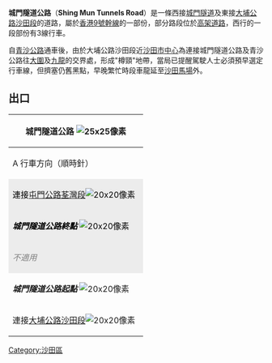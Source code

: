 {{expand|time=2008-8-12}}
{{Infobox Hong Kong Road
|中文街道名稱=城門隧道公路
|英文街道名稱=Shing Mun Tunnels Road
|圖片=Image:Shing Mun Tunnels Road 2012.jpg
|圖片說明=城門隧道公路（近大埔公路沙田段）
|隸屬幹線=9
|路段總長度=1.5km
|車速限制=80
|行車線數量=3-5線雙程（每個方向1-3線）
|所在地區= {{HKG}}<br/>[[新界|新界]]東[[沙田區|沙田區]]
|起點=[[大圍|大圍]][[城門隧道|城門隧道]]出口
|終點=[[沙田市中心|沙田市中心]][[大埔公路沙田段|大埔公路沙田段]]
|道路命名日期=
|命名文件=
|道路動工日期=
|道路興建計劃=
|道路舊名資料=
|通車日期=1990年4月20日
|收費 =
}}

'''城門隧道公路'''（'''Shing Mun Tunnels Road'''）是一條西接[[城門隧道|城門隧道]]及東接[[大埔公路沙田段|大埔公路沙田段]]的道路，屬於[[香港9號幹線|香港9號幹線]]的一部份，部分路段位於[[高架道路|高架道路]]，西行的一段部份有3線行車。

自[[青沙公路|青沙公路]]通車後，由於大埔公路沙田段近[[沙田市中心|沙田市中心]]為連接城門隧道公路及青沙公路往[[大圍|大圍]]及[[九龍|九龍]]的交界處，形成"樽頸"地帶，當局已提醒駕駛人士必須預早選定行車線，但擠塞仍舊黑點，早晚繁忙時段車龍延至[[沙田馬場|沙田馬場]]外。

== 出口 ==
{| class="wikitable" border="1" cellpadding="2" style="margin-left:1em; margin-bottom: 1em; color: black; border-collapse: collapse; font-size: 95%;"
! colspan="3" |'''城門隧道公路''' [[File:HK_Route9.svg|25x25像素]]
|- align="center"
| width="250px" |A 行車方向（順時針）|| width="50px" |出口編號|| width="250px" |B 行車方向（逆時針）
|- align="center"
! colspan="3" style="background: #ececec; color: black;" class="table-na" |連接[[屯門公路|屯門公路荃灣段]][[File:HK_Route9.svg|20x20像素]]
|- align="center"
| style="background: #ececec; color: black;" class="table-na" |'''''城門隧道公路終點''''' [[File:HK_Route9.svg|20x20像素]]
|
| style="background: #ececec; color: black;" class="table-na" |'''''城門隧道公路起點''''' [[File:HK_Route9.svg|20x20像素]]
|- align="center"
| style="background: #ececec; color: grey;" class="table-na" |''不適用''
|1
|[[大圍|大圍]]、[[青沙公路|青沙公路]]
|-
!'''''城門隧道公路起點''''' [[File:HK_Route9.svg|20x20像素]]
|
!'''''城門隧道公路終點''''' [[File:HK_Route9.svg|20x20像素]]
|-
! colspan="3" |連接[[大埔公路－沙田段|大埔公路沙田段]][[File:HK_Route9.svg|20x20像素]]
|}

{{香港9號幹線}}

{{HK-road-stub}}

[[Category:沙田區|Category:沙田區]]